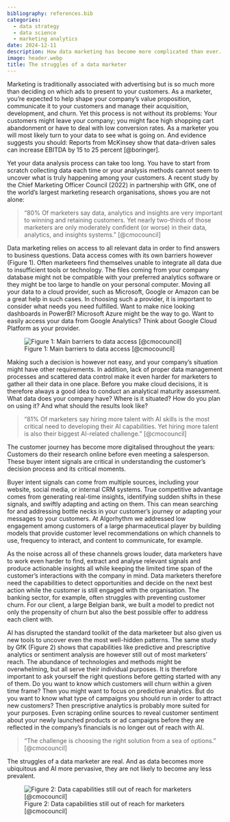 ```yaml
---
bibliography: references.bib
categories:
  - data strategy
  - data science
  - marketing analytics
date: 2024-12-11
description: How data marketing has become more complicated than ever.
image: header.webp
title: The struggles of a data marketer
---
```



Marketing is traditionally associated with advertising but is so much more than deciding on which ads to present to your customers. As a marketer, you’re expected to help shape your company’s value proposition, communicate it to your customers and manage their acquisition, development, and churn. Yet this process is not without its problems: Your customers might leave your company; you might face high shopping cart abandonment or have to deal with low conversion rates. As a marketer you will most likely turn to your data to see what is going on. And evidence suggests you should: Reports from McKinsey show that data-driven sales can increase EBITDA by 15 to 25 percent [@boringer].

Yet your data analysis process can take too long. You have to start from scratch collecting data each time or your analysis methods cannot seem to uncover what is truly happening among your customers. A recent study by the Chief Marketing Officer Council (2022) in partnership with GfK, one of the world’s largest marketing research organisations, shows you are not alone:

> “80% Of marketers say data, analytics and insights are very important to winning and retaining customers. Yet nearly two-thirds of those marketers are only moderately confident (or worse) in their data, analytics, and insights systems.” [@cmocouncil]

Data marketing relies on access to all relevant data in order to find answers to business questions. Data access comes with its own barriers however (Figure 1). Often marketeers find themselves unable to integrate all data due to insufficient tools or technology. The files coming from your company database might not be compatible with your preferred analytics software or they might be too large to handle on your personal computer. Moving all your data to a cloud provider, such as Microsoft, Google or Amazon can be a great help in such cases. In choosing such a provider, it is important to consider what needs you need fulfilled. Want to make nice looking dashboards in PowerBI? Microsoft Azure might be the way to go. Want to easily access your data from Google Analytics? Think about Google Cloud Platform as your provider.

![Figure 1: Main barriers to data access [@cmocouncil]](data_barriers.png)

Making such a decision is however not easy, and your company’s situation might have other requirements. In addition, lack of proper data management processes and scattered data control make it even harder for marketers to gather all their data in one place. Before you make cloud decisions, it is therefore always a good idea to conduct an analytical maturity assessment. What data does your company have? Where is it situated? How do you plan on using it? And what should the results look like?

> “81% Of marketers say hiring more talent with AI skills is the most critical need to developing their AI capabilities. Yet hiring more talent is also their biggest AI-related challenge.” [@cmocouncil]

The customer journey has become more digitalised throughout the years: Customers do their research online before even meeting a salesperson. These buyer intent signals are critical in understanding the customer’s decision process and its critical moments.

Buyer intent signals can come from multiple sources, including your website, social media, or internal CRM systems. True competitive advantage comes from generating real-time insights, identifying sudden shifts in these signals, and swiftly adapting and acting on them. This can mean searching for and addressing bottle necks in your customer’s journey or adapting your messages to your customers. At Algorhythm we addressed low engagement among customers of a large pharmaceutical player by building models that provide customer level recommendations on which channels to use, frequency to interact, and content to communicate, for example.

As the noise across all of these channels grows louder, data marketers have to work even harder to find, extract and analyse relevant signals and produce actionable insights all while keeping the limited time span of the customer’s interactions with the company in mind. Data marketers therefore need the capabilities to detect opportunities and decide on the next best action while the customer is still engaged with the organisation. The banking sector, for example, often struggles with preventing customer churn. For our client, a large Belgian bank, we built a model to predict not only the propensity of churn but also the best possible offer to address each client with.

AI has disrupted the standard toolkit of the data marketeer but also given us new tools to uncover even the most well-hidden patterns. The same study by GfK (Figure 2) shows that capabilities like predictive and prescriptive analytics or sentiment analysis are however still out of most marketers’ reach. The abundance of technologies and methods might be overwhelming, but all serve their individual purposes. It is therefore important to ask yourself the right questions before getting started with any of them. Do you want to know which customers will churn within a given time frame? Then you might want to focus on predictive analytics. But do you want to know what type of campaigns you should run in order to attract new customers? Then prescriptive analytics is probably more suited for your purposes. Even scraping online sources to reveal customer sentiment about your newly launched products or ad campaigns before they are reflected in the company’s financials is no longer out of reach with AI.

>  “The challenge is choosing the right solution from a sea of options." [@cmocouncil]

The struggles of a data marketer are real. And as data becomes more ubiquitous and AI more pervasive, they are not likely to become any less prevalent.

![Figure 2: Data capabilities still out of reach for marketers [@cmocouncil]](data_challenges.png)

